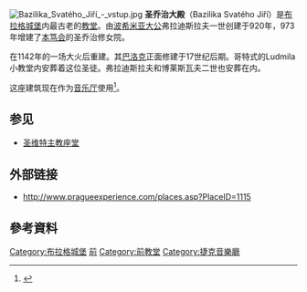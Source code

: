 {{Infobox church
| name                   =圣乔治圣殿
| fullname               = 
| other name             = 
| native_name            = 
| native_name_lang       = 
| image                  = Pražský_hrad_(141).jpg
| imagesize              = 350px
| imagelink              = 
| imagealt               = 
| landscape              = 
| caption                = 聖喬治大教堂及其背景中的兩座塔樓
 | pushpin map            = 
| pushpin label position = 
| pushpin map alt        = 
| pushpin mapsize        = 
| relief                 = 
| map caption            = 
| coordinates            = {{coord|50.0912|14.4026|format=dms|type:landmark_region:CZ|display=inline,title}}
| osgraw                 = <!--  TEXT --> 
| osgridref              = <!-- {{gbmappingsmall| TEXT}} --> 
| location               = [[布拉格|布拉格]]
| country                = {{捷克}}
 
| denomination           = 世俗化
| previous denomination  = [[羅馬天主教|羅馬天主教]] 
| churchmanship          = 
| membership             = 
| attendance             = 
| website                = 
 
| former name            = 
| bull date              = 
| founded date           = 920
| founder                = [[弗拉季斯拉夫一世|弗拉季斯拉夫一世]] 
| dedication             = [[聖喬治|聖喬治]] 
| dedicated date         = 
| consecrated date       = 
| cult                   = 
| relics                 = 
| events                 = 
| past bishop            = 
| people                 = 
 
| status                 = 
| functional status      = 音樂廳和博物館
| heritage designation   = 
| designated date        = 
| architect              = 
| architectural type     = 
| style                  = 羅馬式
 
}}
[[File:Bazilika_Svatého_Jiří_-_vstup.jpg|thumb]]
'''圣乔治大殿'''（Bazilika Svatého Jiří）是[[布拉格城堡|布拉格城堡]]内最古老的[[教堂|教堂]]。由[[波希米亚大公|波希米亚大公]]弗拉迪斯拉夫一世创建于920年，973年增建了[[本笃会|本笃会]]的圣乔治修女院。

在1142年的一场大火后重建。其[[巴洛克|巴洛克]]正面修建于17世纪后期。哥特式的Ludmila小教堂内安葬着这位圣徒。弗拉迪斯拉夫和博莱斯瓦夫二世也安葬在内。

这座建筑现在作为[[音乐厅|音乐厅]]使用<ref>{{Cite web |url=http://old.hrad.cz/castle/svati_uk.html |title=布拉格城堡的圣徒墓地 |accessdate=2009-01-26 |archive-date=2011-09-28 |archive-url=https://web.archive.org/web/20110928023306/http://old.hrad.cz/castle/svati_uk.html |dead-url=no }}</ref>。

== 参见 ==
* [[圣维特主教座堂|圣维特主教座堂]]

== 外部链接 ==
* http://www.pragueexperience.com/places.asp?PlaceID=1115 {{Wayback|url=http://www.pragueexperience.com/places.asp?PlaceID=1115 |date=20201020235612 }}

== 參考資料 ==
<div class="references-small">
<references />
</div>
{{coord|50|05.385|N|14|23.904|E|type:castle|display=title}}
{{Commonscat|Basilica of St George in Hradčany (Prague)}}

[[Category:布拉格城堡|Category:布拉格城堡]]
[[Category:布拉格天主教堂|前]]
[[Category:前教堂|Category:前教堂]]
[[Category:捷克音樂廳|Category:捷克音樂廳]]